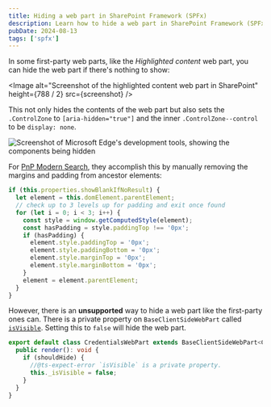 ---
title: Hiding a web part in SharePoint Framework (SPFx)
description: Learn how to hide a web part in SharePoint Framework (SPFx) like first-party web parts, including a method using a private property. Discover best practices and alternative approaches for controlling web part visibility in SPFx.
pubDate: 2024-08-13
tags: ['spfx']
---


In some first-party web parts, like the _Highlighted content_ web part, you can hide the web part if there's nothing to show:

<Image
  alt="Screenshot of the highlighted content web part in SharePoint"
  height={788 / 2}
  src={screenshot}
/>

This not only hides the contents of the web part but also sets the `.ControlZone` to `[aria-hidden="true"]` and the inner `.ControlZone--control` to be `display: none`.

![Screenshot of Microsoft Edge's development tools, showing the components being hidden](2.png)

For [PnP Modern Search](https://github.com/microsoft-search/pnp-modern-search/blob/c68ee02cc2d2a9b93fe4eb5b78f00ba09e3045c3/search-parts/src/webparts/searchResults/SearchResultsWebPart.ts#L470-L482), they accomplish this by manually removing the margins and padding from ancestor elements:

```typescript
if (this.properties.showBlankIfNoResult) {
  let element = this.domElement.parentElement;
  // check up to 3 levels up for padding and exit once found
  for (let i = 0; i < 3; i++) {
    const style = window.getComputedStyle(element);
    const hasPadding = style.paddingTop !== '0px';
    if (hasPadding) {
      element.style.paddingTop = '0px';
      element.style.paddingBottom = '0px';
      element.style.marginTop = '0px';
      element.style.marginBottom = '0px';
    }
    element = element.parentElement;
  }
}
```

However, there is an **unsupported** way to hide a web part like the first-party ones can. There is a private property on `BaseClientSideWebPart` called [`isVisible`](https://unpkg.com/browse/@microsoft/sp-webpart-base@1.19.0/dist/index-internal.d.ts). Setting this to `false` will hide the web part.

```typescript
export default class CredentialsWebPart extends BaseClientSideWebPart<CredentialsWebPartProps> {
  public render(): void {
    if (shouldHide) {
      //@ts-expect-error `isVisible` is a private property.
      this._isVisible = false;
    }
  }
}
```
